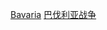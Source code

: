 {{CatAutoTOC}}
{{Portal|战争}}
{{Commons category|Battles involving Bavaria}}

[[Category:已不存在的国家的战役|Bavaria]]
[[Category:巴伐利亚战争|]]